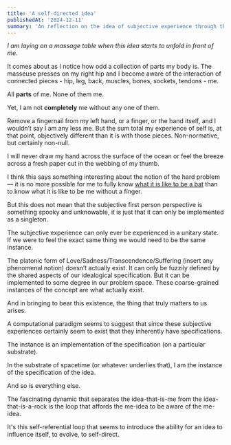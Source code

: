 ```yaml
---
title: 'A self-directed idea'
publishedAt: '2024-12-11'
summary: 'An reflection on the idea of subjective experience through the lens of computation'
---
```


_I am laying on a massage table when this idea starts to unfold in front of me._

It comes about as I notice how odd a collection of parts my body is. The masseuse presses on my right hip and I become aware of the interaction of connected pieces - hip, leg, back, muscles, bones, sockets, tendons - me.

All **parts** of me. None of them me.

Yet, I am not **completely** me without any one of them.

Remove a fingernail from my left hand, or a finger, or the hand itself, and I wouldn’t say I am any less me. But the sum total my experience of self is, at that point, objectively different than it is with those pieces. Non-normative, but certainly non-null.

I will never draw my hand across the surface of the ocean or feel the breeze across a fresh paper cut in the webbing of my thumb.

I think this says something interesting about the notion of the hard problem — it is no more possible for me to fully know [what it is like to be a bat](https://www.sas.upenn.edu/~cavitch/pdf-library/Nagel_Bat.pdf) than to know what it is like to be me without a finger.

But this does not mean that the subjective first person perspective is something spooky and unknowable, it is just that it can only be implemented as a singleton.

The subjective experience can only ever be experienced in a unitary state. If we were to feel the exact same thing we would need to be the same instance.

The platonic form of Love/Sadness/Transcendence/Suffering (insert any phenomenal notion) doesn’t actually exist. It can only be fuzzily defined by the shared aspects of our idealogical specification. But it can be implemented to some degree in our problem space. These coarse-grained instances of the concept are what actually exist.

And in bringing to bear this existence, the thing that truly matters to us arises.

A computational paradigm seems to suggest that since these subjective experiences certainly seem to exist that they inherently have specifications.

The instance is an implementation of the specification (on a particular substrate).

In the substrate of spacetime (or whatever underlies that), I am the instance of the specification of the idea.

And so is everything else.

The fascinating dynamic that separates the idea-that-is-me from the idea-that-is-a-rock is the loop that affords the me-idea to be aware of the me-idea.

It's this self-referential loop that seems to introduce the ability for an idea to influence itself, to evolve, to self-direct.
